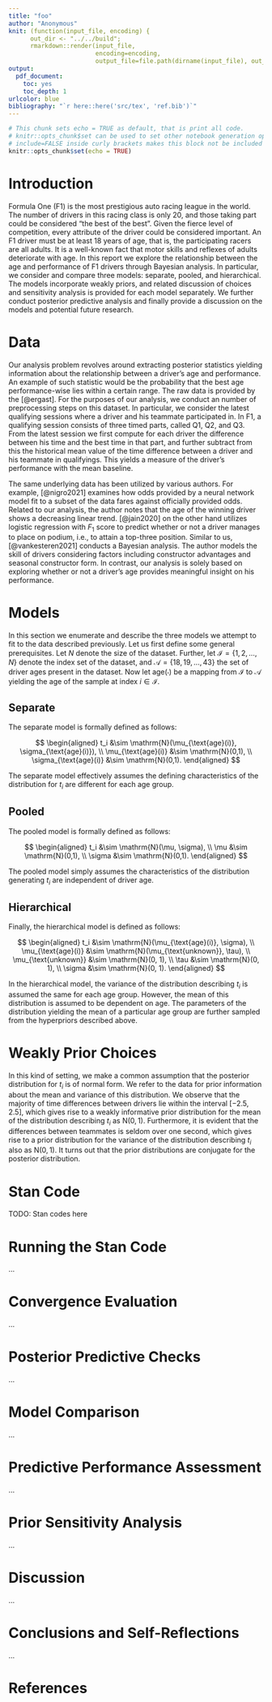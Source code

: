 ```yaml
---
title: "foo"
author: "Anonymous"
knit: (function(input_file, encoding) { 
      out_dir <- "../../build";
      rmarkdown::render(input_file,
                        encoding=encoding, 
                        output_file=file.path(dirname(input_file), out_dir, 'report.pdf')); })
output: 
  pdf_document: 
    toc: yes
    toc_depth: 1
urlcolor: blue
bibliography: "`r here::here('src/tex', 'ref.bib')`"
---
```


```r
# This chunk sets echo = TRUE as default, that is print all code.
# knitr::opts_chunk$set can be used to set other notebook generation options, too.
# include=FALSE inside curly brackets makes this block not be included in the pdf.
knitr::opts_chunk$set(echo = TRUE)
```

# Introduction

Formula One (F1) is the most prestigious auto racing league in the world. The number of drivers in this racing class is only 20, and those taking part could be considered "the best of the best". Given the fierce level of competition, every attribute of the driver could be considered important. An F1 driver must be at least 18 years of age, that is, the participating racers are all adults. It is a well-known fact that motor skills and reflexes of adults deteriorate with age. In this report we explore the relationship between the age and performance of F1 drivers through Bayesian analysis. In particular, we consider and compare three models: separate, pooled, and hierarchical. The models incorporate weakly priors, and related discussion of choices and sensitivity analysis is provided for each model separately. We further conduct posterior predictive analysis and finally provide a discussion on the models and potential future research.

# Data

Our analysis problem revolves around extracting posterior statistics yielding information about the relationship between a driver's age and performance. An example of such statistic would be the probability that the best age performance-wise lies within a certain range. The raw data is provided by the [@ergast]. For the purposes of our analysis, we conduct an number of preprocessing steps on this dataset. In particular, we consider the latest qualifying sessions where a driver and his teammate participated in. In F1, a qualifying session consists of three timed parts, called Q1, Q2, and Q3. From the latest session we first compute for each driver the difference between his time and the best time in that part, and further subtract from this the historical mean value of the time difference between a driver and his teammate in qualifyings. This yields a measure of the driver's performance with the mean baseline.

The same underlying data has been utilized by various authors. For example, [@nigro2021] examines how odds provided by a neural network model fit to a subset of the data fares against officially provided odds. Related to our analysis, the author notes that the age of the winning driver shows a decreasing linear trend. [@jain2020] on the other hand utilizes logistic regression with $F_1$ score to predict whether or not a driver manages to place on podium, i.e., to attain a top-three position. Similar to us, [@vankesteren2021] conducts a Bayesian analysis. The author models the skill of drivers considering factors including constructor advantages and seasonal constructor form. In contrast, our analysis is solely based on exploring whether or not a driver's age provides meaningful insight on his performance.

# Models

In this section we enumerate and describe the three models we attempt to fit to the data described previously. Let us first define some general prerequisites. Let $N$ denote the size of the dataset. Further, let $\mathcal{I} = \left\{1, 2, \dots, N\right\}$ denote the index set of the dataset, and $\mathcal{A} = \left\{18, 19, \dots, 43\right\}$ the set of driver ages present in the dataset. Now let $\text{age}(\cdot)$ be a mapping from $\mathcal{I}$ to $\mathcal{A}$ yielding the age of the sample at index $i \in \mathcal{I}$.

## Separate

The separate model is formally defined as follows:

$$
\begin{aligned}
t_i &\sim \mathrm{N}(\mu_{\text{age}(i)}, \sigma_{\text{age}(i)}), \\
\mu_{\text{age}(i)} &\sim \mathrm{N}(0,1), \\
\sigma_{\text{age}(i)} &\sim \mathrm{N}(0,1).
\end{aligned}
$$

The separate model effectively assumes the defining characteristics of the distribution for $t_i$ are different for each age group.

## Pooled

The pooled model is formally defined as follows:

$$
\begin{aligned}
t_i &\sim \mathrm{N}(\mu, \sigma), \\
\mu &\sim \mathrm{N}(0,1), \\
\sigma &\sim \mathrm{N}(0,1).
\end{aligned}
$$

The pooled model simply assumes the characteristics of the distribution generating $t_i$ are independent of driver age.

## Hierarchical

Finally, the hierarchical model is defined as follows:

$$
\begin{aligned}
t_i &\sim \mathrm{N}(\mu_{\text{age}(i)}, \sigma), \\
\mu_{\text{age}(i)} &\sim \mathrm{N}(\mu_{\text{unknown}}, \tau), \\
\mu_{\text{unknown}} &\sim \mathrm{N}(0, 1), \\
\tau &\sim \mathrm{N}(0, 1), \\
\sigma &\sim \mathrm{N}(0, 1).
\end{aligned}
$$

In the hierarchical model, the variance of the distribution describing $t_i$ is assumed the same for each age group. However, the mean of this distribution is assumed to be dependent on age. The parameters of the distribution yielding the mean of a particular age group are further sampled from the hyperpriors described above.

# Weakly Prior Choices

In this kind of setting, we make a common assumption that the posterior distribution for $t_i$ is of normal form. We refer to the data for prior information about the mean and variance of this distribution. We observe that the majority of time differences between drivers lie within the interval $[-2.5, 2.5]$, which gives rise to a weakly informative prior distribution for the mean of the distribution describing $t_i$ as $\mathrm{N}(0,1)$. Furthermore, it is evident that the differences between teammates is seldom over one second, which gives rise to a prior distribution for the variance of the distribution describing $t_i$ also as $\mathrm{N}(0,1)$. It turns out that the prior distributions are conjugate for the posterior distribution.

# Stan Code

TODO: Stan codes here

# Running the Stan Code

...

# Convergence Evaluation

...

# Posterior Predictive Checks

...

# Model Comparison

...

# Predictive Performance Assessment

...

# Prior Sensitivity Analysis

...

# Discussion

...

# Conclusions and Self-Reflections

...

# References
